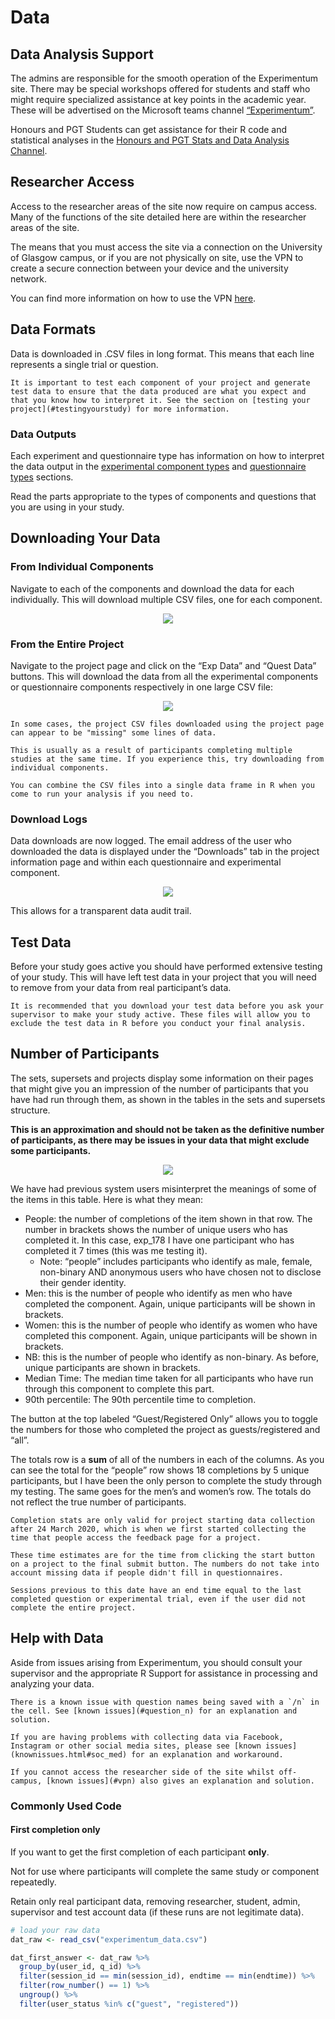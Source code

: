 # Data

## Data Analysis Support

The admins are responsible for the smooth operation of the Experimentum site. There may be special workshops offered for students and staff who might require specialized assistance at key points in the academic year. These will be advertised on the Microsoft teams channel ["Experimentum"](https://teams.microsoft.com/l/team/19%3a173a62977b2445529504bc4a5128dca4%40thread.tacv2/conversations?groupId=38922d94-16b9-42ca-97a4-ee9d04a56d6a&tenantId=6e725c29-763a-4f50-81f2-2e254f0133c8).

Honours and PGT Students can get assistance for their R code and statistical analyses in the [Honours and PGT Stats and Data Analysis Channel](https://teams.microsoft.com/l/channel/19%3ae88503c22ad3485e83d1759b9db4d3b3%40thread.tacv2/Stats%2520and%2520Data%2520Analysis%2520Help?groupId=a3a7449f-0c8f-477b-bee2-3f9f009432cf&tenantId=6e725c29-763a-4f50-81f2-2e254f0133c8).

## Researcher Access

Access to the researcher areas of the site now require on campus access. Many of the functions of the site detailed here are within the researcher areas of the site.

The means that you must access the site via a connection on the University of Glasgow campus, or if you are not physically on site, use the VPN to create a secure connection between your device and the university network.

You can find more information on how to use the VPN [here](https://www.gla.ac.uk/myglasgow/it/vpn/).

## Data Formats

Data is downloaded in .CSV files in long format. This means that each line represents a single trial or question.

```block
It is important to test each component of your project and generate test data to ensure that the data produced are what you expect and that you know how to interpret it. See the section on [testing your project](#testingyourstudy) for more information.
```

### Data Outputs

Each experiment and questionnaire type has information on how to interpret the data output in the [experimental component types](#exp_types) and [questionnaire types](#quest_types) sections.

Read the parts appropriate to the types of components and questions that you are using in your study.

## Downloading Your Data

### From Individual Components

Navigate to each of the components and download the data for each individually. This will download multiple CSV files, one for each component.

<center>![](images/screenshots/data_1.png)</center>

### From the Entire Project

Navigate to the project page and click on the “Exp Data” and “Quest Data” buttons. This will download the data from all the experimental components or questionnaire components respectively in one large CSV file:

<center>![](images/screenshots/data_2.png)</center><p>

```block
In some cases, the project CSV files downloaded using the project page can appear to be "missing" some lines of data.

This is usually as a result of participants completing multiple studies at the same time. If you experience this, try downloading from individual components. 

You can combine the CSV files into a single data frame in R when you come to run your analysis if you need to.
```

### Download Logs

Data downloads are now logged. The email address of the user who downloaded the data is displayed under the "Downloads" tab in the project information page and within each questionnaire and experimental component. 

<center>![](images/screenshots/data_log.png)</center><p>

This allows for a transparent data audit trail.

## Test Data {#test_data}

Before your study goes active you should have performed extensive testing of your study. This will have left test data in your project that you will need to remove from your data from real participant’s data. 

```block
It is recommended that you download your test data before you ask your supervisor to make your study active. These files will allow you to exclude the test data in R before you conduct your final analysis.
```

## Number of Participants

The sets, supersets and projects display some information on their pages that might give you an impression of the number of participants that you have had run through them, as shown in the tables in the sets and supersets structure.
 
**This is an approximation and should not be taken as the definitive number of participants, as there may be issues in your data that might exclude some participants.**

<center>![](images/screenshots/data_3.png)</center>

We have had previous system users misinterpret the meanings of some of the items in this table. Here is what they mean:

- People: the number of completions of the item shown in that row. The number in brackets shows the number of unique users who has completed it. In this case, exp_178 I have one participant who has completed it 7 times (this was me testing it).
    - Note: “people” includes participants who identify as male, female, non-binary AND anonymous users who have chosen not to disclose their gender identity.
- Men: this is the number of people who identify as men who have completed the component. Again, unique participants will be shown in brackets.
- Women: this is the number of people who identify as women who have completed this component. Again, unique participants will be shown in brackets.
- NB: this is the number of people who identify as non-binary. As before, unique participants are shown in brackets.
- Median Time: The median time taken for all participants who have run through this component to complete this part.
- 90th percentile: The 90th percentile time to completion.

The button at the top labeled "Guest/Registered Only" allows you to toggle the numbers for those who completed the project as guests/registered and "all".

The totals row is a **sum** of all of the numbers in each of the columns. As you can see the total for the “people” row shows 18 completions by 5 unique participants, but I have been the only person to complete the study through my testing. The same goes for the men’s and women’s row. The totals do not reflect the true number of participants.

```block
Completion stats are only valid for project starting data collection after 24 March 2020, which is when we first started collecting the time that people access the feedback page for a project.

These time estimates are for the time from clicking the start button on a project to the final submit button. The numbers do not take into account missing data if people didn't fill in questionnaires.

Sessions previous to this date have an end time equal to the last completed question or experimental trial, even if the user did not complete the entire project.
```

## Help with Data

Aside from issues arising from Experimentum, you should consult your supervisor and the appropriate R Support for assistance in processing and analyzing your data.

```block
There is a known issue with question names being saved with a `/n` in the cell. See [known issues](#question_n) for an explanation and solution.

If you are having problems with collecting data via Facebook, Instagram or other social media sites, please see [known issues](knownissues.html#soc_med) for an explanation and workaround.

If you cannot access the researcher side of the site whilst off-campus, [known issues](#vpn) also gives an explanation and solution.
```

### Commonly Used Code {#commoncode}

#### First completion only {-}

If you want to get the first completion of each participant **only**.

Not for use where participants will complete the same study or component repeatedly.

Retain only real participant data, removing researcher, student, admin, supervisor and test account data (if these runs are not legitimate data).


```r
# load your raw data
dat_raw <- read_csv("experimentum_data.csv")

dat_first_answer <- dat_raw %>%
  group_by(user_id, q_id) %>%
  filter(session_id == min(session_id), endtime == min(endtime)) %>%
  filter(row_number() == 1) %>%
  ungroup() %>%
  filter(user_status %in% c("guest", "registered"))

```
